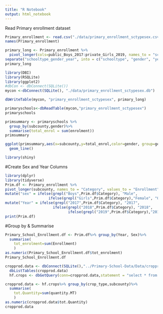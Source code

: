 ```yaml
---
title: "R Notebook"
output: html_notebook
---
```

Read Primary enrollment dataset
```r
Primary_enrollment <- read.csv("./data/primary_enrollment_sctypesex.csv")
names(Primary_enrollment)
```
```r
primary_long <- Primary_enrollment %>%
  pivot_longer(cols=public_Boys_2017:private_Girls_2019, names_to = "schooltype_gender_year", values_to = "enrolment")%>%
separate("schooltype_gender_year", into = c("schooltype", "gender", "year"))
primary_long
```
```r
library(DBI)
library(RSQLite)
library(ggplot2)
#dbCon <- dbConnect(SQLite())
mycon <-dbConnect(SQLite(), "./data/primary_enrollment_sctypesex.db")

dbWriteTable(mycon, "primary_enrollment_sctypesex", primary_long)
```

```r
primaryschools<-dbReadTable(mycon,"primary_enrollment_sctypesex")
primaryschools
```

```r
primsummary <- primaryschools %>%
  group_by(subcounty,gender)%>%
  summarise(total_enrol = sum(enrolment))
primsummary
```

```r
ggplot(primsummary,aes(x=subcounty,y=total_enrol,color=gender, group=gender))+
  geom_line()
```
```r
library(shiny)
```




#Create Sex and Year Columns
```r
library(dplyr)
library(tidyverse)
Prim.df <- Primary_enrollment %>% 
pivot_longer(subcounty, names_to = "Category", values_to = "Enrollment")%>%
mutate("sex" = ifelse(grepl("Boys",Prim.df$Category), "Male",
                    ifelse(grepl("Girls",Prim.df$Category),"Female", "Other")))%>%
mutate("Year" = ifelse(grepl("2017",Prim.df$Category), "2017", 
                      ifelse(grepl("2018",Prim.df$Category), "2018",      
                             ifelse(grepl("2019",Prim.df$Category),"2019", "Other"))))
print(Prim.df)
```
#Group by & Summarise
```r
Primary_School_Enrollment.df <- Prim.df%>% group_by(Year, Sex)%>%
  summarise(
    tot_enrolment=sum(Enrollment)
    )
as.numeric(Primary_School_Enrollment.df$tot_enrolment)
Primary_School_Enrollment.df
```


```r
cropprod.data <- dbConnect(SQLite(),"../Primary-School-Data/Data/cropproduction_db.db")
  dbListTables(cropprod.data)
  hf.crops <- dbGetQuery(conn=cropprod.data,statement = "select * from `hf.crop.combined`;")

```

```r
cropprod.data <- hf.crops%>% group_by(crop_type,subcounty)%>%
  summarise(
    tot.Quantity=sum(quantity.MT)
    )
as.numeric(cropprod.data$tot.Quantity)
cropprod.data

```

